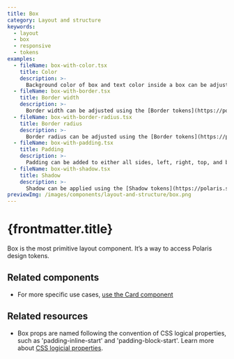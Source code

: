 ```yaml
---
title: Box
category: Layout and structure
keywords:
  - layout
  - box
  - responsive
  - tokens
examples:
  - fileName: box-with-color.tsx
    title: Color
    description: >-
      Background color of box and text color inside a box can be adjusted using the [Color tokens](https://polaris.shopify.com/tokens/color).
  - fileName: box-with-border.tsx
    title: Border width
    description: >-
      Border width can be adjusted using the [Border tokens](https://polaris.shopify.com/tokens/border), and a subset of tokens allows different types of border.
  - fileName: box-with-border-radius.tsx
    title: Border radius
    description: >-
      Border radius can be adjusted using the [Border tokens](https://polaris.shopify.com/tokens/border).
  - fileName: box-with-padding.tsx
    title: Padding
    description: >-
      Padding can be added to either all sides, left, right, top, and bottom, using the [Space tokens](https://polaris.shopify.com/tokens/space). The `padding` prop supports responsive spacing with the [Breakpoints tokens](https://polaris.shopify.com/tokens/breakpoints).
  - fileName: box-with-shadow.tsx
    title: Shadow
    description: >-
      Shadow can be applied using the [Shadow tokens](https://polaris.shopify.com/tokens/shadow).
previewImg: /images/components/layout-and-structure/box.png
---
```


# {frontmatter.title}

<Lede>

Box is the most primitive layout component. It’s a way to access Polaris design tokens.

</Lede>

<Examples />

<Props componentName={frontmatter.title} />

## Related components

- For more specific use cases, [use the Card component](/components/layout-and-structure/card)

## Related resources

- Box props are named following the convention of CSS logical properties, such as 'padding-inline-start' and 'padding-block-start'. Learn more about [CSS logicial properties](https://developer.mozilla.org/en-US/docs/Web/CSS/CSS_Logical_Properties).
